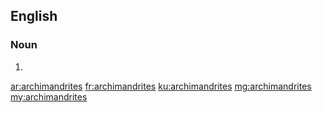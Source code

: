 ==English==

===Noun===
{{head|en}}

# {{plural of|archimandrite}}

[[ar:archimandrites]]
[[fr:archimandrites]]
[[ku:archimandrites]]
[[mg:archimandrites]]
[[my:archimandrites]]